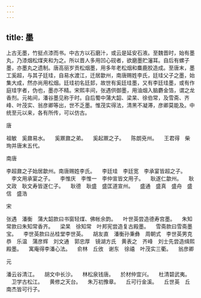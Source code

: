 ```yaml
---
---
---
```

title: 墨
---




上古无墨，竹挺点漆而书。中古方以石磨汁，或云是延安石液。至魏晋时，始有墨丸，乃漆烟松煤夹和为之。所以晋人多用凹心砚者，欲磨墨贮瀋耳。自后有螺子墨，亦墨丸之遗制。唐高丽岁贡松烟墨，用多年老松烟和麋鹿胶造成。至唐末，墨工奚超，与其子廷珪，自易水渡江，迁居歙州，南唐赐姓李氏，廷珪父子之墨，始集大成，然亦尚用松烟。廷珪初名廷邽，故世有奚廷珪墨，又有李廷珪墨，或有作庭珪字者，伪也，墨亦不精。宋熙丰间，张遇供御墨，用油烟入脑麝金箔，谓之龙香剂。元祐间，潘谷墨见称于时。自后蜀中蒲大韶、梁杲、徐伯常，及雪斋、齐峰、叶茂实、翁彦卿等出，世不乏墨。惟茂实得法，清黑不凝滞，彦卿莫能及。中统至元以来，各有所传，可以仿古。

唐

祖敏　奚鼐易水。 　奚鼏鼐之弟。 　奚起鼏之子。 　陈朗兗州。 　王君得　柴珣并唐末五代。

南唐

李超鼐之子始居歙州。南唐赐姓李氏。 　李廷珪　李廷宽　李承宴皆超之子。 　李文用承宴之子。 　李惟庆　李惟一　李仲宣皆文用子。 　耿遂仁歙州。 　耿文政　耿文寿皆遂仁子。 　耿德　耿盛　盛匡道宣州。 　盛通　盛真　盛舟　盛信　盛浩

宋

张遇　潘衡　蒲大韶款曰书窗轻煤、佛帐余韵。 　叶世英尝造德寿宫墨。 　朱知常款曰朱知常香齐。 　梁杲　徐知常　叶邦宪尝造复古殿墨。 　雪斋款曰雪斋墨宝。 　李世英款曰丛桂堂李世英。 　胡友直　潘衡孙秉彝　周朝式　李世英男克恭　乐温　蒲彦辉　刘文通　郭忠厚　镜湖方氏　黄表之　齐峰　刘士先尝造缉熙殿墨。 　寓庵得李潘心法。 　俞林　丘攽　谢东　徐禧　叶茂实三衢。 　翁彦卿

元

潘云谷清江。 　胡文中长沙。 　林松泉钱唐。 　於材仲宜兴。 　杜清碧武夷。 　卫学古松江。 　黄修之天台。 　朱万初豫章。 　丘可行金溪。 　丘世英　丘南杰皆可行子。